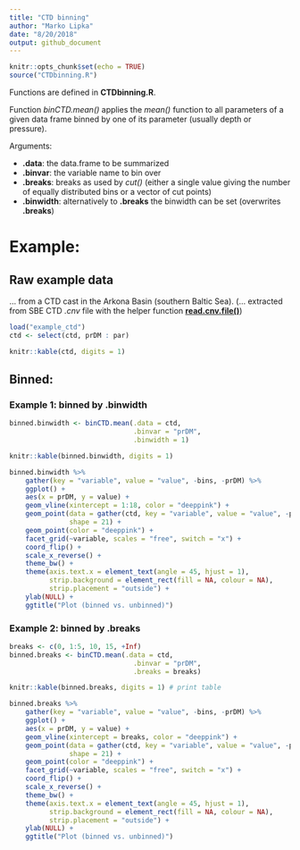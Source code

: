 ```yaml
---
title: "CTD binning"
author: "Marko Lipka"
date: "8/20/2018"
output: github_document
---
```


```r
knitr::opts_chunk$set(echo = TRUE)
source("CTDbinning.R")
```

Functions are defined in **CTDbinning.R**.

Function *binCTD.mean()* applies the *mean()* function to all parameters of a given data frame binned by one of its parameter (usually depth or pressure).

Arguments:

- **.data**: the data.frame to be summarized
- **.binvar**: the variable name to bin over
- **.breaks**: breaks as used by *cut()* (either a single value giving the number of equally distributed bins or a vector of cut points)
- **.binwidth**: alternatively to **.breaks** the binwidth can be set (overwrites **.breaks**)

# Example:

## Raw example data

... from a CTD cast in the Arkona Basin (southern Baltic Sea).
(... extracted from SBE CTD *.cnv* file with the helper function [**read.cnv.file()**](https://github.com/markolipka/readCNV))

```r
load("example_ctd") 
ctd <- select(ctd, prDM : par)

knitr::kable(ctd, digits = 1)
```

## Binned: 

### Example 1: binned by **.binwidth**
```r
binned.binwidth <- binCTD.mean(.data = ctd,
                               .binvar = "prDM",
                               .binwidth = 1)

knitr::kable(binned.binwidth, digits = 1)
```

```r
binned.binwidth %>%
    gather(key = "variable", value = "value", -bins, -prDM) %>%
    ggplot() +
    aes(x = prDM, y = value) +
    geom_vline(xintercept = 1:18, color = "deeppink") +
    geom_point(data = gather(ctd, key = "variable", value = "value", -prDM),
               shape = 21) +
    geom_point(color = "deeppink") +
    facet_grid(~variable, scales = "free", switch = "x") +
    coord_flip() +
    scale_x_reverse() +
    theme_bw() +
    theme(axis.text.x = element_text(angle = 45, hjust = 1),
          strip.background = element_rect(fill = NA, colour = NA),
          strip.placement = "outside") +
    ylab(NULL) +
    ggtitle("Plot (binned vs. unbinned)")
```

### Example 2: binned by **.breaks**
```r
breaks <- c(0, 1:5, 10, 15, +Inf)
binned.breaks <- binCTD.mean(.data = ctd,
                               .binvar = "prDM",
                               .breaks = breaks)

knitr::kable(binned.breaks, digits = 1) # print table
```


```r
binned.breaks %>%
    gather(key = "variable", value = "value", -bins, -prDM) %>%
    ggplot() +
    aes(x = prDM, y = value) +
    geom_vline(xintercept = breaks, color = "deeppink") +
    geom_point(data = gather(ctd, key = "variable", value = "value", -prDM),
               shape = 21) +
    geom_point(color = "deeppink") +
    facet_grid(~variable, scales = "free", switch = "x") +
    coord_flip() +
    scale_x_reverse() +
    theme_bw() +
    theme(axis.text.x = element_text(angle = 45, hjust = 1),
          strip.background = element_rect(fill = NA, colour = NA),
          strip.placement = "outside") +
    ylab(NULL) +
    ggtitle("Plot (binned vs. unbinned)")
```
